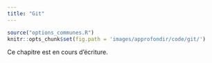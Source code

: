 ```yaml
---
title: "Git"
---
```


```r
source("options_communes.R")
knitr::opts_chunk$set(fig.path = 'images/approfondir/code/git/')
```

<div class="important">
Ce chapitre est en cours d'écriture.
</div>
